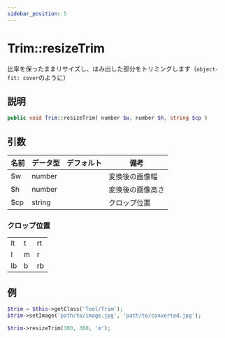 ```yaml
---
sidebar_position: 5
---
```


# Trim::resizeTrim

比率を保ったままリサイズし、はみ出した部分をトリミングします（`object-fit: cover`のように）

## 説明

```php
public void Trim::resizeTrim( number $w, number $h, string $cp )
```

## 引数

| 名前 | データ型 | デフォルト | 備考                 |
| ---- | -------- | ---------- | -------------------- |
| $w   | number   |            | 変換後の画像幅       |
| $h   | number   |            | 変換後の画像高さ     |
| $cp  | string   |            | クロップ位置         |

### クロップ位置

<table style={{textAlign: 'center'}}>
    <tbody>
        <tr>
            <td>lt</td>
            <td>t</td>
            <td>rt</td>
        </tr>
        <tr>
            <td>l</td>
            <td>m</td>
            <td>r</td>
        </tr>
        <tr>
            <td>lb</td>
            <td>b</td>
            <td>rb</td>
        </tr>
    </tbody>
</table>

## 例

```php title="Controller"
$trim = $this->getClass('Tool/Trim');
$trim->setImage('path/to/image.jpg', 'path/to/converted.jpg');

$trim->resizeTrim(300, 300, 'm');
```
